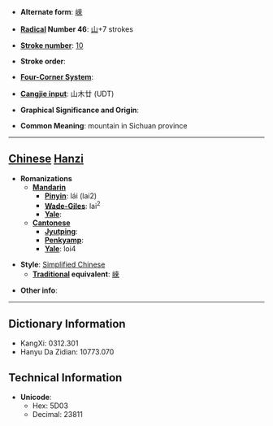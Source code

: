 * '''Alternate form''': [[崍]]

* '''[[Wiktionary:Chinese radical index| Radical]] Number 46''': [[Wiktionary:Chinese radical index 山|山]]+7 strokes

* '''[[Wiktionary:Chinese total strokes index|Stroke number]]''': [[Wiktionary:Chinese total strokes index 10|10]]

* '''Stroke order''': 

* '''[[Wiktionary:Chinese four corner index|Four-Corner System]]''': 

* '''[[Wiktionary:Chinese Cangjie index|Cangjie input]]''': 山木廿 (UDT)

* '''Graphical Significance and Origin''': 

* '''Common Meaning''': mountain in Sichuan province

----

== [[Chinese]] [[Hanzi]] ==

* '''Romanizations'''
** '''[[Mandarin]]'''
*** '''[[Pinyin]]''': lái (lai2)
*** '''[[Wade-Giles]]''': lai<sup>2</sup>
*** '''[[Yale]]''': 
** '''[[Cantonese]]'''
*** '''[[Jyutping]]''':
*** '''[[Penkyamp]]''': 
*** '''[[Yale]]''': loi4

* '''Style''': [[Simplified Chinese]] 
** '''[[Traditional Chinese|Traditional]] equivalent''': [[崍]]

* '''Other info''': 

----

== Dictionary Information ==

* KangXi: 0312.301
* Hanyu Da Zidian: 10773.070

== Technical Information ==

* '''Unicode''':
** Hex: 5D03
** Decimal: 23811